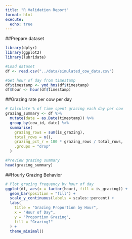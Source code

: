 ```yaml
---
title: "R Validation Report"
format: html
execute:
  echo: true
---
```


##Prepare dataset

```r
library(dplyr)
library(ggplot2)
library(lubridate)

#Load dataset
df <- read.csv("../data/simulated_cow_data.csv")

#Get hour of day from timestamp
df$timestamp <- ymd_hms(df$timestamp)
df$hour <- hour(df$timestamp)
```

##Grazing rate per cow per day

```r
# Calculate % of time spent grazing each day per cow
grazing_summary <- df %>%
  mutate(date = as.Date(timestamp)) %>%
  group_by(cow_id, date) %>%
  summarise(
    grazing_rows = sum(is_grazing),
    total_rows = n(),
    grazing_pct_r = 100 * grazing_rows / total_rows,
    .groups = "drop"
  )

#Preview grazing summary
head(grazing_summary)
```

##Hourly Grazing Behavior

```r
# Plot grazing frequency by hour of day
ggplot(df, aes(x = factor(hour), fill = is_grazing)) +
  geom_bar(position = "fill") +
  scale_y_continuous(labels = scales::percent) +
  labs(
    title = "Grazing Proportion by Hour",
    x = "Hour of Day",
    y = "Proportion Grazing",
    fill = "Grazing?"
  ) +
  theme_minimal()
```
